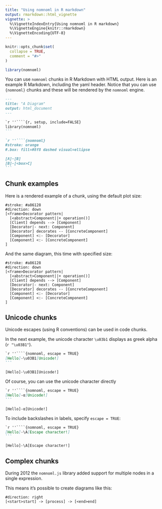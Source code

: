 ```yaml
---
title: "Using nomnoml in R markdown"
output: rmarkdown::html_vignette
vignette: >
  %\VignetteIndexEntry{Using nomnoml in R markdown}
  %\VignetteEngine{knitr::rmarkdown}
  %\VignetteEncoding{UTF-8}
---
```


```r
knitr::opts_chunk$set(
  collapse = TRUE,
  comment = "#>"
)
```

```r
library(nomnoml)
```


You can use `nomnoml` chunks in R Markdown with HTML output.  Here is an example R Markdown, including the yaml header.  Notice that you can use `{nomnoml}` chunks and these will be rendered by the `nomnoml` engine.

````markdown
---
title: "A Diagram"
output: html_document
---

`r ''````{r, setup, include=FALSE}
library(nomnoml)
```

`r ''````{nomnoml}
#stroke: orange
#.box: fill=#8f8 dashed visual=ellipse

[A]-[B]
[B]-[<box>C]
```
````

## Chunk examples

Here is a rendered example of a chunk, using the default plot size:


```nomnoml
#stroke: #a86128
#direction: down
[<frame>Decorator pattern|
  [<abstract>Component||+ operation()]
  [Client] depends --> [Component]
  [Decorator|- next: Component]
  [Decorator] decorates -- [ConcreteComponent]
  [Component] <:- [Decorator]
  [Component] <:- [ConcreteComponent]
]
```


And the same diagram, this time with specified size:


```nomnoml
#stroke: #a86128
#direction: down
[<frame>Decorator pattern|
  [<abstract>Component||+ operation()]
  [Client] depends --> [Component]
  [Decorator|- next: Component]
  [Decorator] decorates -- [ConcreteComponent]
  [Component] <:- [Decorator]
  [Component] <:- [ConcreteComponent]
]
```


## Unicode chunks

Unicode escapes (using R conventions) can be used in code chunks.

In the next example, the unicode character `\u03b1` displays as greek alpha (`r "\u03B1"`).

```` markdown
`r ''````{nomnoml, escape = TRUE}
[Hello]-\u03B1[Unicode!]
```
````

```nomnoml
[Hello]-\u03B1[Unicode!]
```

Of course, you can use the unicode character directly

```` markdown
`r ''````{nomnoml, escape = TRUE}
[Hello]-α[Unicode!]
```
````

```nomnoml
[Hello]-α[Unicode!]
```

To include backslashes in labels, specify `escape = TRUE`:

```` markdown
`r ''````{nomnoml, escape = TRUE}
[Hello]-\A[Escape character!]
```
````


```nomnoml
[Hello]-\A[Escape character!]
```


## Complex chunks

During 2012 the `nomnoml.js` library added support for multiple nodes in a single expression.

This means it's possible to create diagrams like this:

```nomnoml
#direction: right
[<start>start] -> [process] -> [<end>end]
```